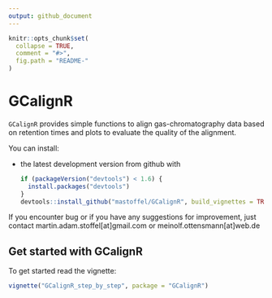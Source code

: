 ```yaml
---
output: github_document
---
```


<!-- README.md is generated from README.Rmd. Please edit that file -->

```r
knitr::opts_chunk$set(
  collapse = TRUE,
  comment = "#>",
  fig.path = "README-"
)
```

# GCalignR

`GCalignR` provides simple functions to align gas-chromatography data based on retention times and plots to
evaluate the quality of the alignment.

You can install:

* the latest development version from github with

    ```R
    if (packageVersion("devtools") < 1.6) {
      install.packages("devtools")
    }
    devtools::install_github("mastoffel/GCalignR", build_vignettes = TRUE)
    ```
   

If you encounter bug or if you have any suggestions for improvement, just contact
martin.adam.stoffel[at]gmail.com or meinolf.ottensmann[at]web.de

## Get started with GCalignR

To get started read the vignette:  

```r
vignette("GCalignR_step_by_step", package = "GCalignR")
```
